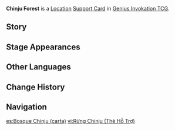{{About|the [[Genius Invokation TCG]] Support Card|the [[Location]]|Chinju Forest}}
{{Genius Invokation TCG Infobox
|title     = Chinju Forest
|id        = 321012
|image     = Chinju Forest Support Card.png
|type      = Support Card
|group     = Location
|effect    = '''When Action Phase begins:''' If you do not start first, create 1 Elemental Die that matches the Type of your active character.
|matching  = 1
|usage     = 3
|source1   = {{Sold By}}
|features  = Ioroi
}}
'''Chinju Forest''' is a [[Location Card|Location]] [[Support Card]] in [[Genius Invokation TCG]].

==Story==
{{Description|Legend has it that this sacred forest was once home to many demons.|title=Abode of Dwelling Demons}}

==Stage Appearances==
{{Genius Invokation TCG Stage Appearances}}

==Other Languages==
{{Other Languages|Chinju Forest}}

==Change History==
{{Change History|3.7}}

==Navigation==
{{Genius Invokation TCG Navbox|Support Card Obtainable}}

[[es:Bosque Chinju (carta)]]
[[vi:Rừng Chinju (Thẻ Hỗ Trợ)]]